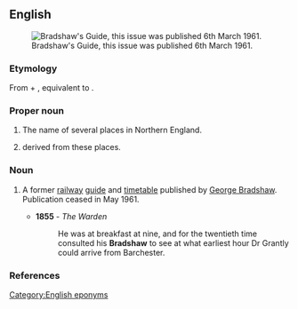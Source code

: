 ==English==
[[File:DSCF0640 Bradshaw&#039;s Guide, 6th March 1961.jpg|thumb|Bradshaw's Guide, this issue was  published 6th March 1961.]]

===Etymology===
From {{inh|en|ang|brād}} + {{m|ang|sceaga||thicket}}, equivalent to {{com|en|broad|shaw}}.

===Proper noun===
{{en-proper noun}}

# The name of several places in Northern England.
# {{surname|lang=en|[[habitational]]|from=Old English|dot=}} derived from these places.

===Noun===
{{en-noun}}

# {{lb|en|British|rail}} A former [[railway]] [[guide]] and [[timetable]] published by [[w:George Bradshaw|George Bradshaw]]. Publication ceased in May 1961.
#* '''1855''' {{w|Anthony Trolloppe}} - ''The Warden''
#*: He was at breakfast at nine, and for the twentieth time consulted his '''Bradshaw''' to see at what earliest hour Dr Grantly could arrive from Barchester.

===References===
{{pedia}}
[[Category:English eponyms]]
